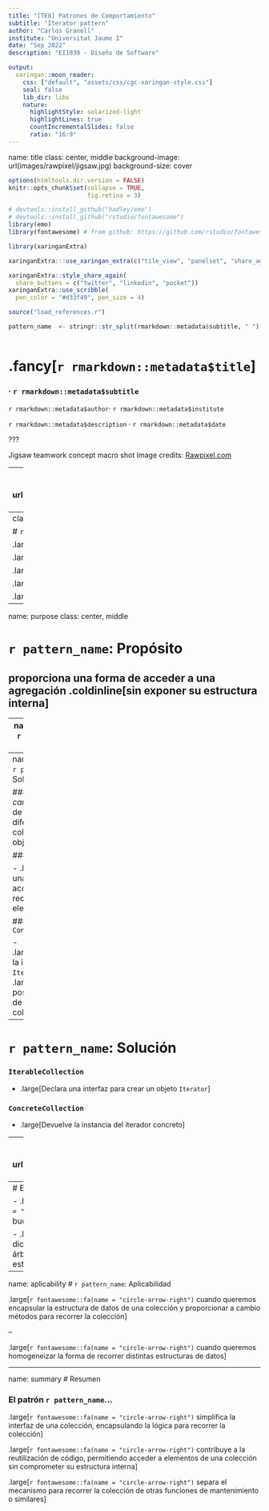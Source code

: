 ```yaml
---
title: "[TE8] Patrones de Comportamiento"
subtitle: "Iterator pattern"
author: "Carlos Granell"
institute: "Universitat Jaume I"
date: "Sep 2022" 
description: "EI1039 - Diseño de Software"

output:
  xaringan::moon_reader:
    css: ["default", "assets/css/cgc-xaringan-style.css"]
    seal: false
    lib_dir: libs
    nature:
      highlightStyle: solarized-light
      highlightLines: true
      countIncrementalSlides: false
      ratio: "16:9"
---
```


name: title
class: center, middle
background-image: url(images/rawpixel/jigsaw.jpg)
background-size: cover

```r
options(htmltools.dir.version = FALSE)
knitr::opts_chunk$set(collapse = TRUE,
                      fig.retina = 3)

# devtools::install_github("hadley/emo")
# devtools::install_github("rstudio/fontawesome")
library(emo)
library(fontawesome) # from github: https://github.com/rstudio/fontawesome

```

```r
library(xaringanExtra)

xaringanExtra:::use_xaringan_extra(c("tile_view", "panelset", "share_again", "editable"))

xaringanExtra::style_share_again(
  share_buttons = c("twitter", "linkedin", "pocket"))
xaringanExtra::use_scribble(
  pen_color = "#d33f49", pen_size = 4)
```


```r
source("load_references.r")
```

```r
pattern_name  <- stringr::str_split(rmarkdown::metadata$subtitle, " ")[[1]][1]
  
```



# .fancy[`r rmarkdown::metadata$title`]

### &#183; `r rmarkdown::metadata$subtitle`


`r rmarkdown::metadata$author`&#183; `r rmarkdown::metadata$institute`

`r rmarkdown::metadata$description` &#183; `r rmarkdown::metadata$date`


???

Jigsaw teamwork concept macro shot
Image credits: [Rawpixel.com](https://www.rawpixel.com/image/678830)

---
class: inverse, center, middle
background-image: url(images/DivingDesingPatterns21.png)
background-size: cover


???
Image credits: [refactoring.guru](https://refactoring.guru/es/design-patterns/iterator)

---
class: inverse, center, middle

# `r pattern_name` 

.large[Propósito]

.large[Problema]

.large[Solución]

.large[Estructura]

.large[Aplicabilidad]

---
name: purpose
class: center, middle

# `r pattern_name`: Propósito

## proporciona una forma de acceder a una agregación .coldinline[sin exponer su estructura interna]


---
name: problem
# `r pattern_name`: Problema

### Un sistema tiene estructuras de datos diferentes (grafos, árboles, listas, etc.) que se recorren para obtener resultados similares

### Código duplicado para iterar o recorrer la colección


---
name: solution
# `r pattern_name`: Solución

### Lo que _cambia_: la forma de iterar diferentes colecciones de objetos 


### `Iterator`

-   .large[Declara una interfaz para acceder y recorrer elementos]


### `ConcreteIterator`

-   .large[Implementa la interfaz `Iterator`]
-   .large[Sabe la posición actual de recurrido de la colección]

---
# `r pattern_name`: Solución

### `IterableCollection`

-   .large[Declara una interfaz para crear un objeto `Iterator`]


### `ConcreteCollection`

-   .large[Devuelve la instancia del iterador concreto]


---
name: structure
class: left, top
background-image: url(images/DivingDesingPatterns20.png)
background-size: contain

# Estructura

???

- las colecciones tienen al menos dos funciones: [mantenimiento](https://cgranell.github.io/ei1039/slides/TE5_1_composite.html#7) y recorrido. Relación con patrón Composite
- El mantenimiento incluye métodos para agregar y eliminar elementos
- El recorrido se refiere a acceder a los elementos y conocer el orden de acceso 
- Iterator separa el mecanismo para recorrer la coleción de otras funciones de mantenimiento o similares.

Image credits: [refactoring.guru](https://refactoring.guru/es/design-patterns/iterator)


---
# Ejemplos reales

- .large[Iteración `r fontawesome::fa(name = "equals")` repetición, recursión o bucles] 

- .large[El patrón Iterator implementa dicha iteración sobre arrays, vectores, árboles, u otros tipos de colecciones. Java está lleno de [Iterators](https://github.com/AdoptOpenJDK/openjdk-jdk11/blob/master/src/java.base/share/classes/java/util/Iterator.java)]

---
name: aplicability
# `r pattern_name`: Aplicabilidad

.large[`r fontawesome::fa(name = "circle-arrow-right")` cuando queremos encapsular la estructura de datos de una colección y proporcionar a cambio métodos para recorrer la colección]

--

.large[`r fontawesome::fa(name = "circle-arrow-right")` cuando queremos homogeneizar la forma de recorrer distintas estructuras de datos]


---
name: summary
# Resumen

### El patrón `r pattern_name`...

.large[`r fontawesome::fa(name = "circle-arrow-right")` simplifica la interfaz de una colección, encapsulando la lógica para recorrer la colección]

.large[`r fontawesome::fa(name = "circle-arrow-right")` contribuye a la reutilización de código, permitiendo acceder a elementos de una colección sin comprometer su estructura interna]


.large[`r fontawesome::fa(name = "circle-arrow-right")` separa el mecanismo para recorrer la colección de otras funciones de mantenimiento o similares]

